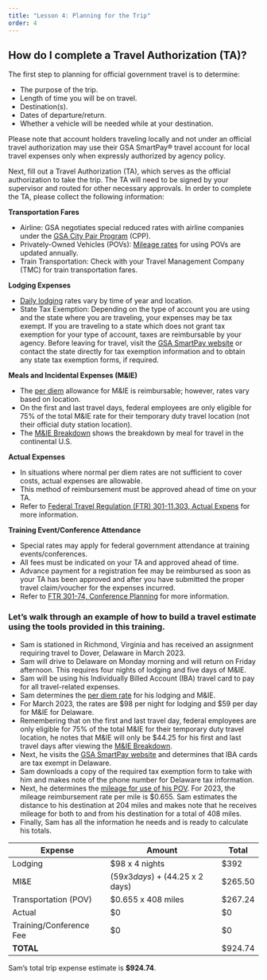```yaml
---
title: "Lesson 4: Planning for the Trip"
order: 4
---
```

## How do I complete a Travel Authorization (TA)?

The first step to planning for official government travel is to determine:
- The purpose of the trip.
- Length of time you will be on travel.
- Destination(s).
- Dates of departure/return.
- Whether a vehicle will be needed while at your destination.

Please note that account holders traveling locally and not under an official travel authorization may use their GSA SmartPay® travel account for local travel expenses only when expressly authorized by agency policy.

Next, fill out a Travel Authorization (TA), which serves as the official authorization to take the trip. The TA will need to be signed by your supervisor and routed for other necessary approvals. In order to complete the TA, please collect the following information:

**Transportation Fares**  
- Airline: GSA negotiates special reduced rates with airline companies under the [GSA City Pair Program](https://www.gsa.gov/travel/plan-book/transportation-airfare-rates-pov-rates-etc/city-pair-program-cpp) (CPP).
- Privately-Owned Vehicles (POVs): [Mileage rates](https://www.gsa.gov/travel/plan-book/transportation-airfare-pov-etc/privately-owned-vehicle-pov-mileage-reimbursement-rates?gsaredirect=mileage) for using POVs are updated annually.
- Train Transportation: Check with your Travel Management Company (TMC) for train transportation fares.

**Lodging Expenses**  
- [Daily lodging](http://www.gsa.gov/perdiem) rates vary by time of year and location. 
- State Tax Exemption: Depending on the type of account you are using and the state where you are traveling, your expenses may be tax exempt. If you are traveling to a state which does not grant tax exemption for your type of account, taxes are reimbursable by your agency. Before leaving for travel, visit the [GSA SmartPay website](https://smartpay.gsa.gov/) or contact the state directly for tax exemption information and to obtain any state tax exemption forms, if required.

**Meals and Incidental Expenses (M&IE)**  
- The [per diem](http://www.gsa.gov/perdiem) allowance for M&IE is reimbursable; however, rates vary based on location. 
- On the first and last travel days, federal employees are only eligible for 75% of the total M&IE rate for their temporary duty travel location (not their official duty station location). 
- The [M&IE Breakdown](https://www.gsa.gov/travel/plan-book/per-diem-rates/meals-and-incidental-expenses-mie-breakdown) shows the breakdown by meal for travel in the continental U.S.

**Actual Expenses**  
- In situations where normal per diem rates are not sufficient to cover costs, actual expenses are allowable. 
- This method of reimbursement must be approved ahead of time on your TA. 
- Refer to [Federal Travel Regulation (FTR) 301-11.303, Actual Expens](https://www.ecfr.gov/current/title-41/subtitle-F/chapter-301/subchapter-B/part-301-11/subpart-D/section-301-11.303) for more information.

**Training Event/Conference Attendance**  
- Special rates may apply for federal government attendance at training events/conferences. 
- All fees must be indicated on your TA and approved ahead of time.
- Advance payment for a registration fee may be reimbursed as soon as your TA has been approved and after you have submitted the proper travel claim/voucher for the expenses incurred. 
- Refer to [FTR 301-74, Conference Planning](https://www.ecfr.gov/current/title-41/subtitle-F/chapter-301/subchapter-D/part-301-74) for more information.

### Let’s walk through an example of how to build a travel estimate using the tools provided in this training.
- Sam is stationed in Richmond, Virginia and has received an assignment requiring travel to Dover, Delaware in March 2023. 
- Sam will drive to Delaware on Monday morning and will return on Friday afternoon. This requires four nights of lodging and five days of M&IE. 
- Sam will be using his Individually Billed Account (IBA) travel card to pay for all travel-related expenses. 
- Sam determines the [per diem rate](http://www.gsa.gov/perdiem) for his lodging and M&IE. 
- For March 2023, the rates are $98 per night for lodging and $59 per day for M&IE for Delaware. 
- Remembering that on the first and last travel day, federal employees are only eligible for 75% of the total M&IE for their temporary duty travel location, he notes that M&IE will only be $44.25 for his first and last travel days after viewing the [M&IE Breakdown](https://www.gsa.gov/travel/plan-book/per-diem-rates/meals-and-incidental-expenses-mie-breakdown). 
- Next, he visits the [GSA SmartPay website](https://smartpay.gsa.gov/) and determines that IBA cards are tax exempt in Delaware.
- Sam downloads a copy of the required tax exemption form to take with him and makes note of the phone number for Delaware tax information. 
- Next, he determines the [mileage for use of his POV](https://www.gsa.gov/travel/plan-book/transportation-airfare-pov-etc/privately-owned-vehicle-pov-mileage-reimbursement-rates?gsaredirect=mileage). For 2023, the mileage reimbursement rate per mile is $0.655. Sam estimates the distance to his destination at 204 miles and makes note that he receives mileage for both to and from his destination for a total of 408 miles. 
- Finally, Sam has all the information he needs and is ready to calculate his totals.


| Expense | Amount | Total |
| ------- | ------ | ----- |
| Lodging | $98 x 4 nights | $392 |
| MI&E | ($59 x 3 days) + ($44.25 x 2 days) | $265.50 |
| Transportation (POV) | $0.655 x 408 miles | $267.24 |
| Actual | $0 | $0 |
| Training/Conference Fee | $0 | $0 |
| **TOTAL** | | $924.74 |

Sam’s total trip expense estimate is **$924.74**.